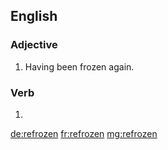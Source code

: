==English==

===Adjective===
{{en-adj|-}}

# Having been frozen again.

===Verb===
{{head|en|past participle}}

# {{past participle of|refreeze|lang=en}}

[[de:refrozen]]
[[fr:refrozen]]
[[mg:refrozen]]